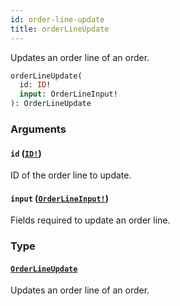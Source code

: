 ```yaml
---
id: order-line-update
title: orderLineUpdate
---
```


Updates an order line of an order.

```graphql
orderLineUpdate(
  id: ID!
  input: OrderLineInput!
): OrderLineUpdate

```

### Arguments

#### `id` ([`ID!`](/docs/developer/api-reference/scalars/id))

ID of the order line to update.

#### `input` ([`OrderLineInput!`](/docs/developer/api-reference/inputs/order-line-input))

Fields required to update an order line.

### Type

#### [`OrderLineUpdate`](/docs/developer/api-reference/objects/order-line-update)

Updates an order line of an order.
